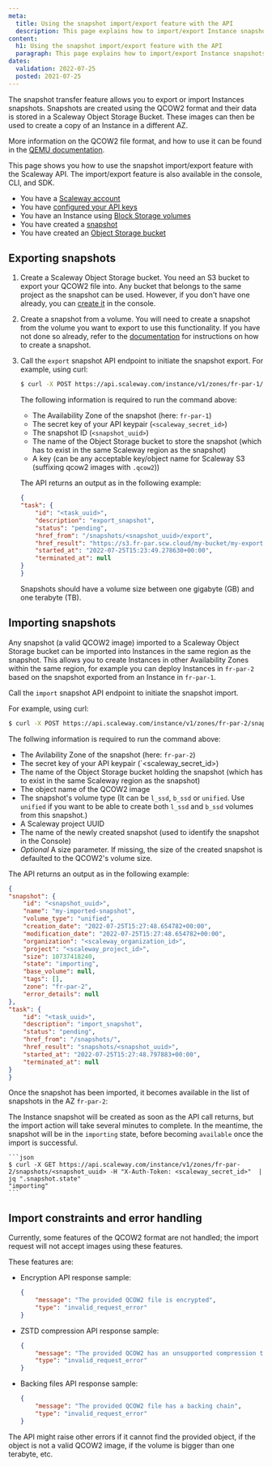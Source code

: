 ```yaml
---
meta:
  title: Using the snapshot import/export feature with the API
  description: This page explains how to import/export Instance snapshots using the Scaleway API
content:
  h1: Using the snapshot import/export feature with the API
  paragraph: This page explains how to import/export Instance snapshots using the Scaleway API
dates:
  validation: 2022-07-25
  posted: 2021-07-25
---
```


The snapshot transfer feature allows you to export or import Instances snapshots. 
Snapshots are created using the QCOW2 format and their data is stored in a Scaleway Object Storage Bucket. These images can then be used to create a copy of an Instance in a different AZ.

More information on the QCOW2 file format, and how to use it can be found in the [QEMU documentation](https://www.qemu.org/docs/master/system/images.html#cmdoption-image-formats-arg-qcow2).

<Message type="tip">

This page shows you how to use the snapshot import/export feature with the Scaleway API. The import/export feature is also available in the console, CLI, and SDK.

</Message>

<Message type="requirement">

  - You have a [Scaleway account](/console/my-account/how-to/create-an-account/)
  - You have [configured your API keys](/console/my-project/how-to/generate-api-key/)
  - You have an Instance using [Block Storage volumes](/storage/block/how-to/create-a-volume)
  - You have created a [snapshot](/compute/instances/how-to/create-a-snapshot)
  - You have created an [Object Storage bucket](/storage/object/how-to/create-a-bucket)

</Message>

## Exporting snapshots

1. Create a Scaleway Object Storage bucket.
    You need an S3 bucket to export your QCOW2 file into. Any bucket that belongs to the same project as the snapshot can be used. However, if you don't have one already, you can [create it](https://www.scaleway.com/en/docs/storage/object/how-to/create-a-bucket/) in the console.

2. Create a snapshot from a volume.
    You will need to create a snapshot from the volume you want to export to use this functionality. If you have not done so already, refer to the [documentation](https://www.scaleway.com/en/docs/compute/instances/how-to/create-a-snapshot#how-to-create-a-snapshot) for instructions on how to create a snapshot.

3. Call the `export` snapshot API endpoint to initiate the snapshot export. 
    For example, using curl:
    ```sh
    $ curl -X POST https://api.scaleway.com/instance/v1/zones/fr-par-1/snapshots/<snapshot_uuid>/export -H "X-Auth-Token: <scaleway_secret_id>" -H "Content-Type: application/json"  --data '{"bucket": "my-bucket", "key": "my-exported-snapshot.qcow2"}'
    ```
    The following information is required to run the command above: 
     - The Availability Zone of the snapshot (here: `fr-par-1`)
     - The secret key of your API keypair (`<scaleway_secret_id>`)
     - The snapshot ID (`<snapshot_uuid>`)
     - The name of the Object Storage bucket to store the snapshot (which has to exist in the same Scaleway region as the snapshot)
     - A key (can be any acceptable key/object name for Scaleway S3 (suffixing qcow2 images with `.qcow2`))

    The API returns an output as in the following example:
    ```json
    {
    "task": {
        "id": "<task_uuid>",
        "description": "export_snapshot",
        "status": "pending",
        "href_from": "/snapshots/<snapshot_uuid>/export",
        "href_result": "https://s3.fr-par.scw.cloud/my-bucket/my-exported-snapshot.qcow2",
        "started_at": "2022-07-25T15:23:49.278630+00:00",
        "terminated_at": null
    }
    }
    ```

    <Message type="important">

    Snapshots should have a volume size between one gigabyte (GB) and one terabyte (TB).

    </Message>

## Importing snapshots

Any snapshot (a valid QCOW2 image) imported to a Scaleway Object Storage bucket can be imported into Instances in the same region as the snapshot. This allows you to create Instances in other Availability Zones within the same region, for example you can deploy Instances in `fr-par-2` based on the snapshot exported from an Instance in `fr-par-1`.

Call the `import` snapshot API endpoint to initiate the snapshot import.

For example, using curl:

```sh
$ curl -X POST https://api.scaleway.com/instance/v1/zones/fr-par-2/snapshots/ -H "X-Auth-Token: <scaleway_secret_id>" -H "Content-Type: application/json"  --data '{"bucket": "my-bucket", "key": "my-exported-snapshot.qcow2", "volume_type": "unified", "project": "<scaleway_project_id>", "name": "my-imported-snapshot"}'
```

The follwing information is required to run the command above:
  - The Avilability Zone of the snapshot (here: `fr-par-2`)
  - The secret key of your API keypair (`<scaleway_secret_id>)
  - The name of the Object Storage bucket holding the snapshot (which has to exist in the same Scaleway region as the snapshot)
  - The object name of the QCOW2 image
  - The snapshot's volume type (It can be `l_ssd`, `b_ssd` or `unified`. Use `unified` if you want to be able to create both `l_ssd` and `b_ssd` volumes from this snapshot.)
  - A Scaleway project UUID
  - The name of the newly created snapshot (used to identify the snapshot in the Console)
  - *Optional* A size parameter. If missing, the size of the created snapshot is defaulted to the QCOW2's volume size.

The API returns an output as in the following example:

```json
{
"snapshot": {
    "id": "<snapshot_uuid>",
    "name": "my-imported-snapshot",
    "volume_type": "unified",
    "creation_date": "2022-07-25T15:27:48.654782+00:00",
    "modification_date": "2022-07-25T15:27:48.654782+00:00",
    "organization": "<scaleway_organization_id>",
    "project": "<scaleway_project_id>",
    "size": 10737418240,
    "state": "importing",
    "base_volume": null,
    "tags": [],
    "zone": "fr-par-2",
    "error_details": null
},
"task": {
    "id": "<task_uuid>",
    "description": "import_snapshot",
    "status": "pending",
    "href_from": "/snapshots/",
    "href_result": "snapshots/<snapshot_uuid>",
    "started_at": "2022-07-25T15:27:48.797883+00:00",
    "terminated_at": null
}
}
```

Once the snapshot has been imported, it becomes available in the list of snapshots in the AZ `fr-par-2`: 

<Lightbox src="scaleway-snapshot-imported.webp" alt="" />

<Message type="tip">

The Instance snapshot will be created as soon as the API call returns, but the import action will take several minutes to complete. In the meantime, the snapshot will be in the `importing` state, before becoming `available` once the import is successful.

    ```json
    $ curl -X GET https://api.scaleway.com/instance/v1/zones/fr-par-2/snapshots/<snapshot_uuid> -H "X-Auth-Token: <scaleway_secret_id>"  | jq ".snapshot.state"
    "importing"
    ```

</Message>


## Import constraints and error handling

Currently, some features of the QCOW2 format are not handled; the import request will not accept images using these features.

These features are:

- Encryption 
    API response sample:
    ```json
    {
        "message": "The provided QCOW2 file is encrypted",
        "type": "invalid_request_error"
    }
    ```
- ZSTD compression
    API response sample:
    ```json
    {
        "message": "The provided QCOW2 has an unsupported compression type",
        "type": "invalid_request_error"
    }
    ```
 - Backing files
    API response sample:
    ```json
    {
        "message": "The provided QCOW2 file has a backing chain",
        "type": "invalid_request_error"
    }
    ```

<Message type="note">

The API might raise other errors if it cannot find the provided object, if the object is not a valid QCOW2 image, if the volume is bigger than one terabyte, etc. 

</Message>
